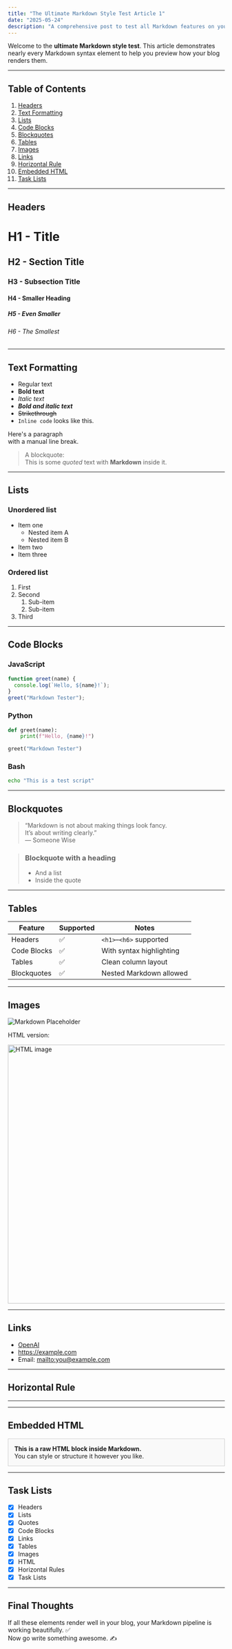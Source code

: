 ```yaml
---
title: "The Ultimate Markdown Style Test Article 1"
date: "2025-05-24"
description: "A comprehensive post to test all Markdown features on your blog."
---
```


Welcome to the **ultimate Markdown style test**. This article demonstrates nearly every Markdown syntax element to help you preview how your blog renders them.

---

## Table of Contents

1. [Headers](#headers)
2. [Text Formatting](#text-formatting)
3. [Lists](#lists)
4. [Code Blocks](#code-blocks)
5. [Blockquotes](#blockquotes)
6. [Tables](#tables)
7. [Images](#images)
8. [Links](#links)
9. [Horizontal Rule](#horizontal-rule)
10. [Embedded HTML](#embedded-html)
11. [Task Lists](#task-lists)

---

## Headers

# H1 - Title  
## H2 - Section Title  
### H3 - Subsection Title  
#### H4 - Smaller Heading  
##### H5 - Even Smaller  
###### H6 - The Smallest  

---

## Text Formatting

- Regular text  
- **Bold text**  
- *Italic text*  
- ***Bold and italic text***  
- ~~Strikethrough~~  
- `Inline code` looks like this.  

Here's a paragraph  
with a manual line break.

> A blockquote:  
> This is some _quoted_ text with **Markdown** inside it.

---

## Lists

### Unordered list

- Item one  
  - Nested item A  
  - Nested item B  
- Item two  
- Item three  

### Ordered list

1. First  
2. Second  
   1. Sub-item  
   2. Sub-item  
3. Third  

---

## Code Blocks

### JavaScript

```js
function greet(name) {
  console.log(`Hello, ${name}!`);
}
greet("Markdown Tester");
```

### Python

```python
def greet(name):
    print(f"Hello, {name}!")

greet("Markdown Tester")
```

### Bash

```bash
echo "This is a test script"
```

---

## Blockquotes

> “Markdown is not about making things look fancy.  
> It’s about writing clearly.”  
> — Someone Wise

> ### Blockquote with a heading  
> - And a list  
> - Inside the quote  

---

## Tables

| Feature       | Supported | Notes                    |
| ------------- | --------- | ------------------------ |
| Headers       | ✅        | `<h1>`–`<h6>` supported   |
| Code Blocks   | ✅        | With syntax highlighting |
| Tables        | ✅        | Clean column layout      |
| Blockquotes   | ✅        | Nested Markdown allowed  |

---

## Images

![Markdown Placeholder](https://placehold.co/600x300.png)

HTML version:

<img src="https://placehold.co/600x300.png" alt="HTML image" width="600" />

---

## Links

- [OpenAI](https://openai.com)  
- <https://example.com>  
- Email: <mailto:you@example.com>  

---

## Horizontal Rule

---

---

## Embedded HTML

<div style="padding: 1em; border: 1px solid #ccc; background: #f9f9f9;">
  <strong>This is a raw HTML block inside Markdown.</strong><br/>
  You can style or structure it however you like.
</div>

---

## Task Lists

- [x] Headers  
- [x] Lists  
- [x] Quotes  
- [x] Code Blocks  
- [x] Links  
- [x] Tables  
- [x] Images  
- [x] HTML  
- [x] Horizontal Rules  
- [x] Task Lists  

---

## Final Thoughts

If all these elements render well in your blog, your Markdown pipeline is working beautifully. ✅  
Now go write something awesome. ✍️  

